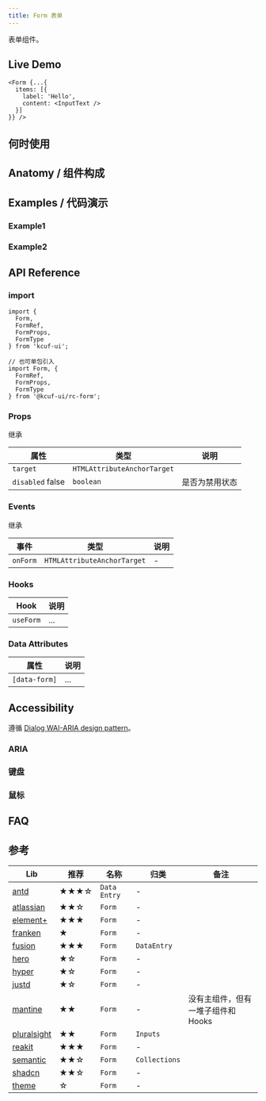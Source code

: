 ```yaml
---
title: Form 表单
---
```


<ComponentBrief name="Form">
  表单组件。
</ComponentBrief>

## Live Demo

```tsx live
<Form {...{
  items: [{
    label: 'Hello',
    content: <InputText />
  }]
}} />
```

## 何时使用

[//]: # (参考 https://ant.design https://fusion.design)

## Anatomy / 组件构成

[//]: # (参考 https://zagjs.com)

## Examples / 代码演示

[//]: # (参考 https://www.chakra-ui.com)

### Example1

### Example2

## API Reference

[//]: # (https://www.radix-ui.com https://www.heroui.com info icon for description and enum 等)

### import

```tsx
import {
  Form,
  FormRef,
  FormProps,
  FormType
} from 'kcuf-ui';

// 也可单包引入
import Form, {
  FormRef,
  FormProps,
  FormType
} from '@kcuf-ui/rc-form';
```

### Props

继承

| 属性 | 类型 | 说明 |
| --- | --- | --- |
| `target` <TagRequired/> | `HTMLAttributeAnchorTarget` | |
| `disabled` <TagDefault>false</TagDefault> | `boolean` | 是否为禁用状态 |

### Events

继承

| 事件 | 类型 | 说明 |
| --- | --- | --- |
| `onForm` | `HTMLAttributeAnchorTarget` | - |

### Hooks

| Hook | 说明 |
| --- | --- |
| `useForm` | ... |

### Data Attributes

[//]: # (参考 https://www.melt-ui.com https://zagjs.com)

| 属性 | 说明 |
| --- | --- |
| `[data-form]` <TagReadonly /> | ... |

## Accessibility

[//]: # (参考 https://docs.pearl-ui.dev https://zagjs.com https://dotui.org https://fusion.design https://www.melt-ui.com https://primereact.org https://www.heroui.com https://reka-ui.com)

遵循  [Dialog WAI-ARIA design pattern](https://www.w3.org/WAI/ARIA/apg/patterns/dialog-modal)。

### ARIA

### 键盘

### 鼠标

## FAQ

[//]: # (参考 https://ant.design)

## 参考

| Lib | 推荐 | 名称 | 归类 | 备注 |
| --- | --- | --- | --- | --- |
| [antd](https://ant.design/components/form) | ★★★☆ | `Data Entry` | - | |
| [atlassian](https://atlassian.design/components/form/examples) | ★★☆ | `Form` | - | |
| [element+](https://element-plus.org/en-US/component/form.html) | ★★★ | `Form` | - | |
| [franken](https://franken-ui.dev/docs/form) | ★ | `Form` | - | |
| [fusion](https://fusion.design/pc/component/form) | ★★★ | `Form` | `DataEntry` | |
| [hero](https://www.heroui.com/docs/components/form) | ★☆ | `Form` | - | |
| [hyper](https://www.hyperui.dev/components/marketing/forms) | ★☆ | `Form` | - | |
| [justd](https://getjustd.com/docs/2.x/components/forms/form) | ★☆ | `Form` | - | |
| [mantine](https://mantine.dev/form/use-form) | ★★ | `Form` | - | 没有主组件，但有一堆子组件和 Hooks |
| [pluralsight](https://design-system.pluralsight.com/components/form) | ★★ | `Form` | `Inputs` | |
| [reakit](https://reakit.io/docs/form) | ★★★ | `Form` | - | |
| [semantic](https://semantic-ui.com/collections/form.html) | ★★☆ | `Form` | `Collections` | |
| [shadcn](https://ui.shadcn.com/docs/components/form) | ★★☆ | `Form` | - | |
| [theme](https://theme-ui.com/components/forms) | ☆ | `Form` | - | |
